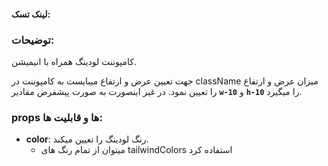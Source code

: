 
<Meta title="COMPONENTS/Atoms/Loading/Docs" />

#### لینک تسک: 

### توضیحات:

کامپوننت لودینگ همراه با انیمیشن.

جهت تعیین عرض و ارتفاع میبایست به کامپوننت در  className  میزان عرض و ارتفاع را تعیین نمود. در غیر اینصورت به صورت پیشفرض مقادیر **`w-10`** و **`h-10`**  را میگیرد.

### props ها و قابلیت ها:

- **color**: رنگ لودینگ را تعیین میکند. 
  - میتوان از تمام رنگ های ‌tailwindColors  استفاده کرد
